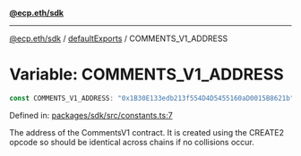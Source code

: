 [**@ecp.eth/sdk**](../../index.mdx)

***

[@ecp.eth/sdk](/sdk-reference/index.mdx) / [defaultExports](/sdk-reference/defaultExports/index.mdx) / COMMENTS\_V1\_ADDRESS

# Variable: COMMENTS\_V1\_ADDRESS

```ts
const COMMENTS_V1_ADDRESS: "0x1B30E133edb213f554D4D5455160aD0015B8621b";
```

Defined in: [packages/sdk/src/constants.ts:7](https://github.com/ecp-eth/comments-monorepo/blob/main/packages/sdk/src/constants.ts#L7)

The address of the CommentsV1 contract.
It is created using the CREATE2 opcode so should be identical across chains if no collisions occur.
